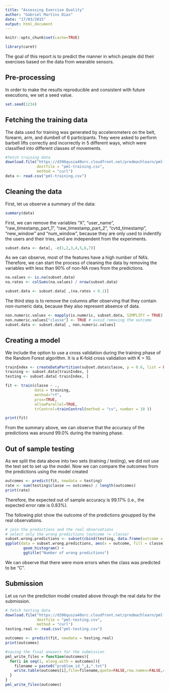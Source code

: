 ```yaml
---
title: "Assessing Exercise Quality"
author: "Gabriel Martins Dias"
date: "17/03/2015"
output: html_document
---
```


```r
knitr::opts_chunk$set(cache=TRUE)

library(caret)
```

The goal of this report is to predict the manner in which people did their 
exercises based on the data from wearable sensors.

## Pre-processing

In order to make the results reproducible and consistent with future executions, 
we set a seed value.

```r
set.seed(1234)
```

## Fetching the training data

The data used for training was generated by accelerometers on the belt, forearm, 
arm, and dumbell of 6 participants. 
They were asked to perform barbell lifts correctly and incorrectly in 5 
different ways, which were classified into different classes of movements.

```r
#fetch training data
download.file("https://d396qusza40orc.cloudfront.net/predmachlearn/pml-training.csv", 
              destfile = "pml-training.csv", 
              method = "curl")
data <- read.csv("pml-training.csv")
```

## Cleaning the data

First, let us observe a summary of the data:

```r
summary(data)
```

First, we can remove the variables "X", "user_name", "raw_timestamp_part_1",
"raw_timestamp_part_2", "cvtd_timestamp", "new_window" and "num_window", because 
they are only used to indentify the users and their tries, and are independent 
from the experiments.

```r
subset.data <- data[, -c(1,2,3,4,5,6,7)]
```

As we can observe, most of the features have a high number of NA's.
Therefore, we can start the process of cleaning the data by removing the 
variables with less than 90% of non-NA rows from the predictions.


```r
na.values <- is.na(subset.data)
na.rates <- colSums(na.values) / nrow(subset.data)

subset.data <- subset.data[ ,(na.rates < 0.1)]
```

The third step is to remove the columns after observing that they contain
non-numeric data, because they also represent absence of data.

```r
non.numeric.values <- mapply(is.numeric, subset.data, SIMPLIFY = TRUE)
non.numeric.values["classe"] <- TRUE # avoid removing the outcome
subset.data <- subset.data[ , non.numeric.values]
```

## Creating a model

We include the option to use a cross validation during the training phase of the Random Forest algorithm.
It is a K-fold cross validation with K = $10$.

```r
trainIndex <- createDataPartition(subset.data$classe, p = 0.6, list = FALSE)
training <- subset.data[trainIndex, ]
testing <- subset.data[-trainIndex, ]

fit <- train(classe ~ ., 
             data = training, 
             method="rf",
             prox=TRUE,
             allowParallel=TRUE, 
             trControl=trainControl(method = "cv", number = 10 ))

print(fit)
```

From the summary above, we can observe that the accuracy of the predictions was 
around $99.0\%$ during the training phase.

## Out of sample testing

As we split the data above into two sets (training / testing), we did not use
the test set to set up the model.
Now we can compare the outcomes from the predictions using the model created

```r
outcomes <- predict(fit, newdata = testing)
rate <- sum(testing$classe == outcomes) / length(outcomes)
print(rate)
```

Therefore, the expected out of sample accuracy is $99.17\%$ (i.e., the expected error 
rate is $0.83\%$). 

The following plot show the outcome of the predictions groupped by the real observations.

```r
# join the predictions and the real observations
# select only the wrong predictions (outcome != classe)
subset.wrong.predictions <- subset(cbind(testing, data.frame(outcome = outcomes)), outcome != classe)
ggplot(data = subset.wrong.predictions, aes(x = outcome, fill = classe)) +
        geom_histogram() + 
        ggtitle("Number of wrong predictions")
```

We can observe that there were more errors when the class was predicted to be "C". 

## Submission

Let us run the prediction model created above through the real data for the submission.

```r
# fetch testing data
download.file("https://d396qusza40orc.cloudfront.net/predmachlearn/pml-testing.csv", 
              destfile = "pml-testing.csv", 
              method = "curl")
testing.real <- read.csv("pml-testing.csv")

outcomes <- predict(fit, newdata = testing.real)
print(outcomes)

```

```r
#saving the final anwsers for the submission
pml_write_files = function(outcomes){
  for(i in seq(1, along.with = outcomes)){
    filename = paste0("problem_id_",i,".txt")
    write.table(outcomes[i],file=filename,quote=FALSE,row.names=FALSE,col.names=FALSE)
  }
}
pml_write_files(outcomes)
```